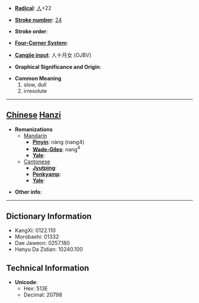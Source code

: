 * '''[[Wiktionary:Chinese radical index| Radical]]''': [[Wiktionary:Chinese radical index 人|人]]+22

* '''[[Wiktionary:Chinese total strokes index|Stroke number]]''': [[Wiktionary:Chinese total strokes index 24|24]]

* '''Stroke order''': 

* '''[[Wiktionary:Chinese four corner index|Four-Corner System]]''': 

* '''[[Wiktionary:Chinese Cangjie index|Cangjie input]]''': 人十月女 (OJBV)

* '''Graphical Significance and Origin''': 

* '''Common Meaning'''
*#slow, dull
*# irresolute


----

== [[Chinese]] [[Hanzi]] ==

* '''Romanizations'''
** [[Mandarin]]
*** '''[[Pinyin]]''': nàng (nang4)
*** '''[[Wade-Giles]]''': nang<sup>4</sup>
*** '''[[Yale]]''': 
**[[Cantonese]]
***'''[[Jyutping]]''':
***'''[[Penkyamp]]''': 
***'''[[Yale]]''': 

* '''Other info''': 

----

== Dictionary Information ==

* KangXi: 0122.110
* Morobashi: 01332
* Dae Jaweon: 0257.180
* Hanyu Da Zidian: 10240.100

== Technical Information ==

* '''Unicode''':
** Hex: 513E
** Decimal: 20798